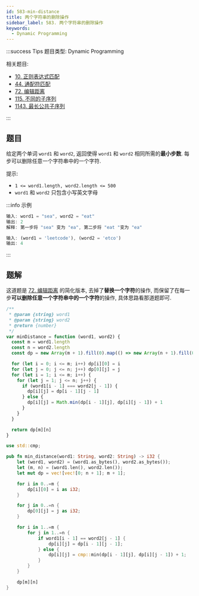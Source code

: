 ```yaml
---
id: 583-min-distance
title: 两个字符串的删除操作
sidebar_label: 583. 两个字符串的删除操作
keywords:
  - Dynamic Programming
---
```


:::success Tips
题目类型: Dynamic Programming

相关题目:

- [10. 正则表达式匹配](/leetcode/hard/10-is-match)
- [44. 通配符匹配](/leetcode/hard/44-is-match)
- [72. 编辑距离](/leetcode/hard/72-min-distance)
- [115. 不同的子序列](/leetcode/hard/115-num-distinct)
- [1143. 最长公共子序列](/leetcode/medium/1143-longest-common-subsequence)

:::

## 题目

给定两个单词 `word1` 和 `word2`, 返回使得 `word1` 和 `word2` 相同所需的**最小步数**. 每步可以删除任意一个字符串中的一个字符.

提示:

- `1 <= word1.length, word2.length <= 500`
- `word1` 和 `word2` 只包含小写英文字母

:::info 示例

```ts
输入: word1 = "sea", word2 = "eat"
输出: 2
解释: 第一步将 "sea" 变为 "ea", 第二步将 "eat "变为 "ea"
```

```ts
输入: (word1 = 'leetcode'), (word2 = 'etco')
输出: 4
```

:::

## 题解

这道题是 [72. 编辑距离](/leetcode/hard/72-min-distance) 的简化版本, 去掉了**替换一个字符**的操作, 而保留了在每一步**可以删除任意一个字符串中的一个字符**的操作, 具体思路看那道题即可.


<Tabs>
  <TabItem value="JavaScript" label="JavaScript" default>

```ts
/**
 * @param {string} word1
 * @param {string} word2
 * @return {number}
 */
var minDistance = function (word1, word2) {
  const m = word1.length
  const n = word2.length
  const dp = new Array(m + 1).fill(0).map(() => new Array(n + 1).fill(0))

  for (let i = 0; i <= m; i++) dp[i][0] = i
  for (let j = 0; j <= n; j++) dp[0][j] = j
  for (let i = 1; i <= m; i++) {
    for (let j = 1; j <= n; j++) {
      if (word1[i - 1] === word2[j - 1]) {
        dp[i][j] = dp[i - 1][j - 1]
      } else {
        dp[i][j] = Math.min(dp[i - 1][j], dp[i][j - 1]) + 1
      }
    }
  }

  return dp[m][n]
}
```

</TabItem>
<TabItem value="Rust" label="Rust">

```rust
use std::cmp;

pub fn min_distance(word1: String, word2: String) -> i32 {
    let (word1, word2) = (word1.as_bytes(), word2.as_bytes());
    let (m, n) = (word1.len(), word2.len());
    let mut dp = vec![vec![0; n + 1]; m + 1];

    for i in 0..=m {
        dp[i][0] = i as i32;
    }

    for j in 0..=n {
        dp[0][j] = j as i32;
    }

    for i in 1..=m {
        for j in 1..=n {
            if word1[i - 1] == word2[j - 1] {
                dp[i][j] = dp[i - 1][j - 1];
            } else {
                dp[i][j] = cmp::min(dp[i - 1][j], dp[i][j - 1]) + 1;
            }
        }
    }

    dp[m][n]
}

```

</TabItem>
</Tabs>
